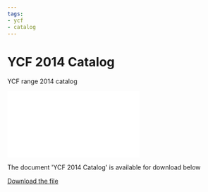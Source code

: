 ```yaml
---
tags:
- ycf
- catalog
---
```



# YCF 2014 Catalog

YCF range 2014 catalog

<div style={{ position: 'relative', paddingBottom: '141.4%', height: 0, overflow: 'hidden', maxWidth: '100%', background: '#f0f0f0' }}>
  <iframe
    src="/file/YCF_2014_catalog.pdf#toolbar=0&navpanes=0&scrollbar=0"
    style={{ position: 'absolute', top: 0, left: 0, width: '100%', height: '100%' }}
    frameBorder="0"
    scrolling="no">
  </iframe>
</div>

The document 'YCF 2014 Catalog' is available for download below

[Download the file](../../../static/file/YCF_2014_catalog.pdf)
